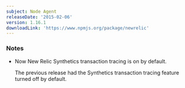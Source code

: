 ```yaml
---
subject: Node Agent
releaseDate: '2015-02-06'
version: 1.16.1
downloadLink: 'https://www.npmjs.org/package/newrelic'
---
```


### Notes

* Now New Relic Synthetics transaction tracing is on by default.

  The previous release had the Synthetics transaction tracing feature turned off by default.
